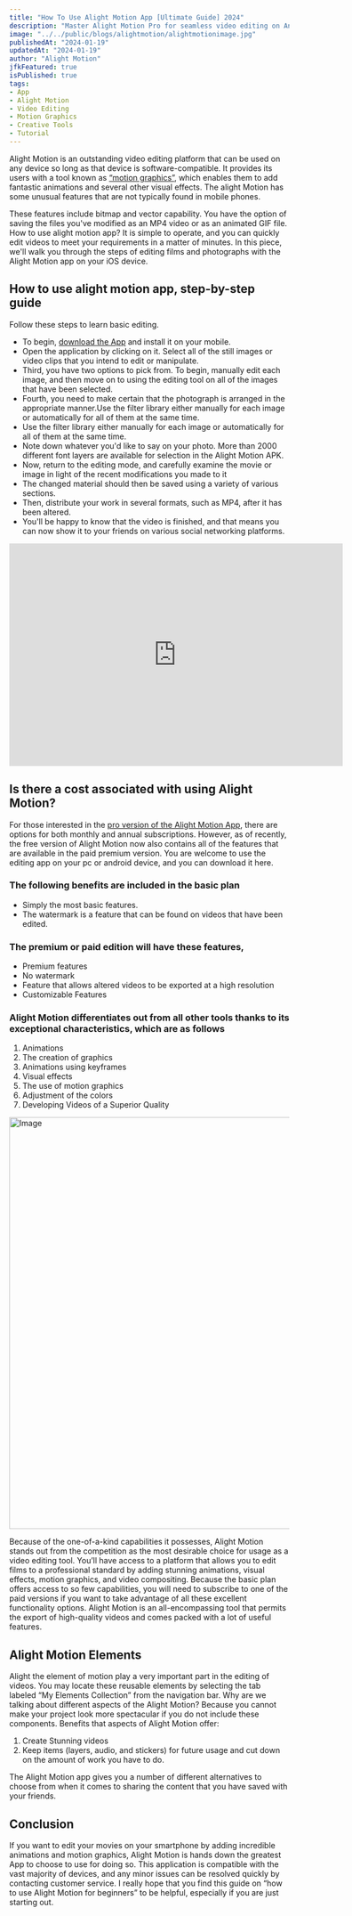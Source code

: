 ```yaml
---
title: "How To Use Alight Motion App [Ultimate Guide] 2024"
description: "Master Alight Motion Pro for seamless video editing on Android, iOS, and Tablets with our ultimate guide, unlocking advanced features and elevating your skills in 2024!"
image: "../../public/blogs/alightmotion/alightmotionimage.jpg"
publishedAt: "2024-01-19"
updatedAt: "2024-01-19"
author: "Alight Motion"
jfkFeatured: true
isPublished: true
tags:
- App
- Alight Motion
- Video Editing
- Motion Graphics
- Creative Tools
- Tutorial
---
```


Alight Motion is an outstanding video editing platform that can be used on any device so long as that device is software-compatible. It provides its users with a tool known as [“motion graphics”](https://en.wikipedia.org/wiki/Motion_graphics), which enables them to add fantastic animations and several other visual effects. The alight Motion has some unusual features that are not typically found in mobile phones.

These features include bitmap and vector capability. You have the option of saving the files you've modified as an MP4 video or as an animated GIF file. How to use alight motion app? It is simple to operate, and you can quickly edit videos to meet your requirements in a matter of minutes. In this piece, we'll walk you through the steps of editing films and photographs with the Alight Motion app on your iOS device.

## How to use alight motion app, step-by-step guide
Follow these steps to learn basic editing.

- To begin, [download the App](https://alight-motion.vercel.app/) and install it on your mobile.
- Open the application by clicking on it. Select all of the still images or video clips that you intend to edit or manipulate.
- Third, you have two options to pick from. To begin, manually edit each image, and then move on to using the editing tool on all of the images that have been selected.
- Fourth, you need to make certain that the photograph is arranged in the appropriate manner.Use the filter library either manually for each image or automatically for all of them at the same time.
- Use the filter library either manually for each image or automatically for all of them at the same time.
- Note down whatever you'd like to say on your photo. More than 2000 different font layers are available for selection in the Alight Motion APK.
- Now, return to the editing mode, and carefully examine the movie or image in light of the recent modifications you made to it
- The changed material should then be saved using a variety of various sections.
- Then, distribute your work in several formats, such as MP4, after it has been altered.
- You'll be happy to know that the video is finished, and that means you can now show it to your friends on various social networking platforms.

<iframe
  width="600"
  height="400"
  className="my-5 mx-4 w-full rounded-xl"
  src="https://www.youtube.com/embed/L5J_kzlNR4E?autoplay=1&feature=oembed"
  frameborder="0"
></iframe>

## Is there a cost associated with using Alight Motion?
For those interested in the [pro version of the Alight Motion App](https://alight-motion.vercel.app/), there are options for both monthly and annual subscriptions. However, as of recently, the free version of Alight Motion now also contains all of the features that are available in the paid premium version. You are welcome to use the editing app on your pc or android device, and you can download it here.

### The following benefits are included in the basic plan
- Simply the most basic features.
- The watermark is a feature that can be found on videos that have been edited.

### The premium or paid edition will have these features,
- Premium features
- No watermark
- Feature that allows altered videos to be exported at a high resolution
- Customizable Features

### Alight Motion differentiates out from all other tools thanks to its exceptional characteristics, which are as follows

1. Animations
2. The creation of graphics
3. Animations using keyframes
4. Visual effects
5. The use of motion graphics
6. Adjustment of the colors
7. Developing Videos of a Superior Quality

<Image
  src="/blogs/alightmotion/exceptional-characteristics-of-alight-motion.webp"
  width="740"
  height="740"
  alt="Image"
  sizes="100vw"
/>

Because of the one-of-a-kind capabilities it possesses, Alight Motion stands out from the competition as the most desirable choice for usage as a video editing tool. You’ll have access to a platform that allows you to edit films to a professional standard by adding stunning animations, visual effects, motion graphics, and video compositing. Because the basic plan offers access to so few capabilities, you will need to subscribe to one of the paid versions if you want to take advantage of all these excellent functionality options. Alight Motion is an all-encompassing tool that permits the export of high-quality videos and comes packed with a lot of useful features.

## Alight Motion Elements
Alight the element of motion play a very important part in the editing of videos. You may locate these reusable elements by selecting the tab labeled “My Elements Collection” from the navigation bar. Why are we talking about different aspects of the Alight Motion? Because you cannot make your project look more spectacular if you do not include these components. Benefits that aspects of Alight Motion offer:

1. Create Stunning videos
2. Keep items (layers, audio, and stickers) for future usage and cut down on the amount of work you have to do.

The Alight Motion app gives you a number of different alternatives to choose from when it comes to sharing the content that you have saved with your friends.

## Conclusion
If you want to edit your movies on your smartphone by adding incredible animations and motion graphics, Alight Motion is hands down the greatest App to choose to use for doing so. This application is compatible with the vast majority of devices, and any minor issues can be resolved quickly by contacting customer service. I really hope that you find this guide on “how to use Alight Motion for beginners” to be helpful, especially if you are just starting out.